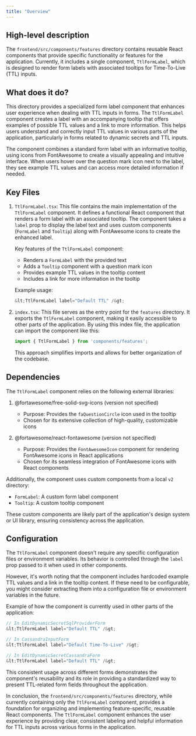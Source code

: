 ```yaml
---
title: "Overview"
---
```


## High-level description
The `frontend/src/components/features` directory contains reusable React components that provide specific functionality or features for the application. Currently, it includes a single component, `TtlFormLabel`, which is designed to render form labels with associated tooltips for Time-To-Live (TTL) inputs.

## What does it do?
This directory provides a specialized form label component that enhances user experience when dealing with TTL inputs in forms. The `TtlFormLabel` component creates a label with an accompanying tooltip that offers examples of possible TTL values and a link to more information. This helps users understand and correctly input TTL values in various parts of the application, particularly in forms related to dynamic secrets and TTL inputs.

The component combines a standard form label with an informative tooltip, using icons from FontAwesome to create a visually appealing and intuitive interface. When users hover over the question mark icon next to the label, they see example TTL values and can access more detailed information if needed.

## Key Files

1. `TtlFormLabel.tsx`:
   This file contains the main implementation of the `TtlFormLabel` component. It defines a functional React component that renders a form label with an associated tooltip. The component takes a `label` prop to display the label text and uses custom components (`FormLabel` and `Tooltip`) along with FontAwesome icons to create the enhanced label.

   Key features of the `TtlFormLabel` component:
   - Renders a `FormLabel` with the provided text
   - Adds a `Tooltip` component with a question mark icon
   - Provides example TTL values in the tooltip content
   - Includes a link for more information in the tooltip

   Example usage:
   ```jsx
   &lt;TtlFormLabel label="Default TTL" /&gt;
   ```

2. `index.tsx`:
   This file serves as the entry point for the `features` directory. It exports the `TtlFormLabel` component, making it easily accessible to other parts of the application. By using this index file, the application can import the component like this:

   ```jsx
   import { TtlFormLabel } from 'components/features';
   ```

   This approach simplifies imports and allows for better organization of the codebase.

## Dependencies
The `TtlFormLabel` component relies on the following external libraries:

1. @fortawesome/free-solid-svg-icons (version not specified)
   - Purpose: Provides the `faQuestionCircle` icon used in the tooltip
   - Chosen for its extensive collection of high-quality, customizable icons

2. @fortawesome/react-fontawesome (version not specified)
   - Purpose: Provides the `FontAwesomeIcon` component for rendering FontAwesome icons in React applications
   - Chosen for its seamless integration of FontAwesome icons with React components

Additionally, the component uses custom components from a local `v2` directory:

- `FormLabel`: A custom form label component
- `Tooltip`: A custom tooltip component

These custom components are likely part of the application's design system or UI library, ensuring consistency across the application.

## Configuration
The `TtlFormLabel` component doesn't require any specific configuration files or environment variables. Its behavior is controlled through the `label` prop passed to it when used in other components.

However, it's worth noting that the component includes hardcoded example TTL values and a link in the tooltip content. If these need to be configurable, you might consider extracting them into a configuration file or environment variables in the future.

Example of how the component is currently used in other parts of the application:

```jsx
// In EditDynamicSecretSqlProviderForm
&lt;TtlFormLabel label="Default TTL" /&gt;

// In CassandraInputForm
&lt;TtlFormLabel label="Default Time-To-Live" /&gt;

// In EditDynamicSecretCassandraForm
&lt;TtlFormLabel label="Default TTL" /&gt;
```

This consistent usage across different forms demonstrates the component's reusability and its role in providing a standardized way to present TTL-related form fields throughout the application.

In conclusion, the `frontend/src/components/features` directory, while currently containing only the `TtlFormLabel` component, provides a foundation for organizing and implementing feature-specific, reusable React components. The `TtlFormLabel` component enhances the user experience by providing clear, consistent labeling and helpful information for TTL inputs across various forms in the application.